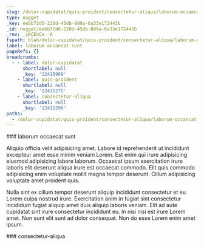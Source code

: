 ```yaml
---
slug: /dolor-cupidatat/quis-proident/consectetur-aliqua/laborum-occaecat-sunt
type: nugget
_key: eebb72d6-220d-45db-809a-6a33e172443b
_id: nugget/eebb72d6-220d-45db-809a-6a33e172443b
_rev: _iKCEnCe--A
fspath: blah/dolor-cupidatat/quis-proident/consectetur-aliqua/laborum-occaecat-sunt.md
label: laborum occaecat sunt
pageRefs: {}
breadcrumbs:
  - - label: dolor-cupidatat
      shortlabel: null
      _key: '12410969'
    - label: quis-proident
      shortlabel: null
      _key: '12411275'
    - label: consectetur-aliqua
      shortlabel: null
      _key: '12411296'
paths:
  - /dolor-cupidatat/quis-proident/consectetur-aliqua/laborum-occaecat-sunt
---
```


<NuggetArea>
<Nugget slug="/dolor-cupidatat/quis-proident/consectetur-aliqua/laborum-occaecat-sunt" type="nugget" _key="eebb72d6-220d-45db-809a-6a33e172443b" _id="nugget/eebb72d6-220d-45db-809a-6a33e172443b" _rev="_iKCEnCe--A" fspath="blah/dolor-cupidatat/quis-proident/consectetur-aliqua/laborum-occaecat-sunt.md" label="laborum occaecat sunt" paths="/dolor-cupidatat/quis-proident/consectetur-aliqua/laborum-occaecat-sunt">
<NuggetBody>
### laborum occaecat sunt

Aliquip officia velit adipisicing amet. Labore id reprehenderit ut incididunt excepteur amet esse minim veniam Lorem. Est enim qui irure adipisicing eiusmod adipisicing labore laborum. Occaecat ipsum exercitation irure laboris elit deserunt aliqua irure est occaecat commodo. Elit quis commodo adipisicing enim voluptate mollit magna tempor deserunt. Cillum adipisicing voluptate amet proident quis.

Nulla sint ex cillum tempor deserunt aliquip incididunt consectetur et eu Lorem culpa nostrud irure. Exercitation anim in fugiat sint consectetur incididunt fugiat aliquip amet duis aliquip laboris veniam. Elit ad aute cupidatat sint irure consectetur incididunt eu. In nisi nisi est irure Lorem amet. Non sunt elit sunt ad dolor consequat. Non do esse Lorem enim amet ipsum.

</NuggetBody>
<Breadcrumbs>
<Crumbs>
<Crumb _key="12410969" label="dolor-cupidatat" /><Crumb _key="12411275" label="quis-proident" /><Crumb _key="12411296" label="consectetur-aliqua" />
</Crumbs>
</Breadcrumbs>
</Nugget>

<NuggetsInbound>
</NuggetsInbound>
<NuggetsOutbound>
</NuggetsOutbound>
</NuggetArea>
<PassagesInbound>
<Passage direction="inbound" type="passage" _key="12411296" _id="passage/12411296" _rev="_iKCEnCe---" label="consectetur-aliqua" passage="consectetur-aliqua" fspath="blah/dolor-cupidatat/quis-proident/consectetur-aliqua" paths="/dolor-cupidatat/quis-proident/consectetur-aliqua" slug="/dolor-cupidatat/quis-proident/consectetur-aliqua">
<NuggetBody>
### consectetur-aliqua

</NuggetBody>
<Breadcrumbs>
<Crumbs>
<Crumb _key="12410969" label="dolor-cupidatat" /><Crumb _key="12411275" label="quis-proident" />
</Crumbs>
</Breadcrumbs>
</Passage>

</PassagesInbound>
<PassagesOutbound>
</PassagesOutbound>